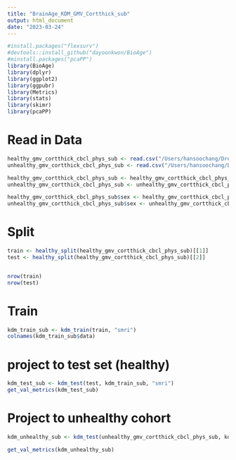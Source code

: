 ```yaml
---
title: "BrainAge_KDM_GMV_Cortthick_sub"
output: html_document
date: "2023-03-24"
---
```



```r
#install.packages("flexsurv")
#devtools::install_github("dayoonkwon/BioAge")
#minstall.packages("pcaPP")
library(BioAge)
library(dplyr)
library(ggplot2)
library(ggpubr)
library(Metrics)
library(stats)
library(skimr)
library(pcaPP)
```


# Read in Data
```r
healthy_gmv_cortthick_cbcl_phys_sub <- read.csv("/Users/hansoochang/Drexel/ABCD/data/healthy_gmv_cortthick_cbcl_phys_sub.csv")
unhealthy_gmv_cortthick_cbcl_phys_sub <- read.csv("/Users/hansoochang/Drexel/ABCD/data/unhealthy_gmv_cortthick_cbcl_phys_sub.csv")

healthy_gmv_cortthick_cbcl_phys_sub <- healthy_gmv_cortthick_cbcl_phys_sub[complete.cases(healthy_gmv_cortthick_cbcl_phys_sub),]
unhealthy_gmv_cortthick_cbcl_phys_sub <- unhealthy_gmv_cortthick_cbcl_phys_sub[complete.cases(unhealthy_gmv_cortthick_cbcl_phys_sub),]

healthy_gmv_cortthick_cbcl_phys_sub$sex <- healthy_gmv_cortthick_cbcl_phys_sub$s.x.x
unhealthy_gmv_cortthick_cbcl_phys_sub$sex <- unhealthy_gmv_cortthick_cbcl_phys_sub$s.x.x
```


# Split
```r
train <- healthy_split(healthy_gmv_cortthick_cbcl_phys_sub)[[1]]
test <- healthy_split(healthy_gmv_cortthick_cbcl_phys_sub)[[2]]


nrow(train)
nrow(test)
```
# Train
```r
kdm_train_sub <- kdm_train(train, "smri") 
colnames(kdm_train_sub$data)
```

# project to test set (healthy)
```r
kdm_test_sub <- kdm_test(test, kdm_train_sub, "smri")
get_val_metrics(kdm_test_sub)
```

# Project to unhealthy cohort
```r
kdm_unhealthy_sub <- kdm_test(unhealthy_gmv_cortthick_cbcl_phys_sub, kdm_train_sub, "smri")

get_val_metrics(kdm_unhealthy_sub)
```








